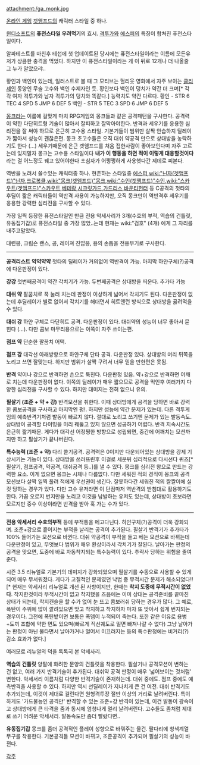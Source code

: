 attachment:/ga_monk.jpg

[[온라인 게임]] [[겟앰프드]]의 캐릭터 스타일 중 하나.

[[윈디소프트]]의 '''퓨전스타일 우려먹기'''의 효시. [[격투가]]와 [[에스퍼]]의 특징이 합쳐진 퓨전스타일이다.

알파테스트를 마친후 테섭에 첫 업데이트된 당시에는 퓨전스타일이라는 이름에 모든유저가 상큼한 충격을 먹었다. 하지만 이 퓨전스타일이라는 게 이 뒤로 12개나 더 나올줄 그 누가 알았으랴..

황인과 백인이 있는데, 일러스트로 볼 때 그 모티브는 헐리웃 영화에서 자주 보이는 [[클리셰]]인 동양인 무술 고수와 백인 수제자인 듯. 황인보다 백인이 덩치가 약간 더 크며[* 각각 여자 격투가와 남자 격투가의 덩치와 똑같다.] 능력치도 약간 다르다.
황인 - STR 6 TEC 4 SPD 5 JMP 6 DEF 5
백인 - STR 5 TEC 3 SPD 6 JMP 6 DEF 5

[[몽크]]라는 이름에 걸맞게 마치 RPG게임의 몽크들과 같은 공격패턴을 구사한다.
공격력이 약한 다단히트형 기술이 많아서 잘피하고 잘막아야한다. 반격과 세우기를 응용한 심리전을 잘 써야 하므로 은근히 고수용 스타일.
기본기들이 범위만 살짝 안습하지 딜레이가 짧아서 성능이 괜찮은편. 몽크 초고수들은 오직 대쉬 약공격 만으로 상대방을 농락하기도 한다 (...)
세우기때문에 은근 겟앰프드를 처음 접한사람이 좋아보인다며 자주 고르는데 잊지말자 몽크는 고수용 스타일이다 '''내가 이 행동을 하면 적이 이렇게 대응할것이다'''라는 걸 어느정도 꿰고 있어야한다 초심자가 어쩡쩡하게 사용햇다간 제데로 피본다.

역반을 노려서 쓸수있는 캐릭터중 하나.
현존하는 스타일중 [[에스퍼]],[[wiki:"닌자(겟앰프드)"닌자]],[[크로복클]],[[wiki:"몽크(겟앰프드)"몽크]],[[wiki:"수인(겟앰프드)"수인]],[[wiki:"스카우트(겟앰프드)"스카우트]],[[베테랑]],[[시크릿가드]],[[가드리스]],[[바운티헌터]] 등 C공격의 첫타의 후딜이 짧은 캐릭터들이 역반격 사용이 가능하지만, 오직 몽크만이 역반격후 세우기를 응용한 강력한 심리전을 구사할 수 있다.

가장 일찍 등장한 퓨전스타일인 만큼 전용 악세사리가 3개(수호의 부적, 역습의 건틀릿, 유동집기갑)로 퓨전스타일 중 가장 많았..는데 현재는 wiki:"검호" (4개) 에게 그 자리를 내주고말았다.

대련봉, 크림슨 랜스, 공, 레이져 진압봉, 용의 손톱을 전용무기로 구사한다.

---------------------------------------------------------------------------
'''공격리스트'''
'''약약약약'''
첫타의 딜레이가 거의없어 역반격이 가능. 마지막 하얀구체(?)공격에 다운판정이 있다.

'''강강'''
첫번째공격이 약간 각치기가 가능. 두번째공격은 상대방을 띄운다. 추가타 가능

'''대쉬 약'''
팔꿈치로 꾹 눌러 치는데 판정이 이상하게 넓어서 각치기도 된다. 다운판정이 없는데 후딜레이가 별로 없어서 각치기를 해대면서 히트앤런 방식으로 상대방을 곯려먹을 수 있다. 

'''대쉬 강'''
하얀 구체로 다단히트 공격. 다운판정이 있다. 대쉬약의 성능이 너무 좋아서 묻힌다 (...). 다만 콤보 마무리용으로는 이쪽이 자주 쓰이는편.

'''점프 약'''
단순한 팔꿈치 어택.

'''점프 강'''
대각선 아래방향으로 하얀구체 단타 공격. 다운판정 있다. 상대방의 머리 뒤쪽을 노리고 쓰면 잘맞는다. 하지만 범위가 살짝 구려서 너무 믿을 만한편은 못됨.

'''반격'''
약이나 강으로 반격하면 손으로 툭친다. 다운판정 있음.
약+강으로 반격하면 어깨로 치는데 다운판정이 없다. 이쪽의 딜레이가 매우 짧으므로 공격을 먹인후 여러가지 다양한 심리전을 구사할 수 있다. 하지만 대미지는 전혀 없으니 유의.

'''필살기 (조준 + 약 + 강)'''
반격모션을 취한다. 이때 상대방에게 공격을 당하면 바로 강력한 콤보공격을 구사하고 마지막엔 펑!. 하지만 성능에 약간 문제가 있는데. 다른 격투게임의 예측반격기처럼 발동이 빠르지 않다. 절대로 노리고 쓰기엔 문제가 있는 발동속도. 상대방이 공격할 타이밍을 미리 꿰뚫고 있지 않으면 성공하기 어렵다. 반격 지속시간도 은근히 짧기때문. 게다가 대각선 어정쩡한 방향으로 성립되면, 중간에 어깨치는 모션까지만 하고 필살기가 끝나버린다.

'''특수능력 (조준 + 약)'''
다리 쓸기공격. 공격력은 0이지만 다운되어있는 상대방을 강제 기상시키는 기능이 있다. 
상대방을 쓰러뜨린후 이걸로 세운뒤 심리적으로 다시선다 퀴즈[* 필살기, 점프공격, 약공격, 대쉬공격 등..]를 낼 수 있다. 몽크를 심리전 왕으로 만드는 강력한 요소. 이게 없으면 몽크는 시체나 다름없다. 다만 세워진 적의 경직이 몽크의 공격모션보다 살짝 일찍 풀려 적에게 우선권이 생긴다. 잘못하다간 세워진 적의 짤짤이에 실컷 당하는 경우가 있다. 다만 고수 유저라면 이 단점마저 역반격의 받침대로 활용하기도 한다. 가끔 오로지 번지만을 노리고 이것을 남발하는 유저도 있는데, 상대방이 초보라면 모르지만 중수 이상이라면 반격을 받아 훅 가는 수가 있다. 

--------------------------------------------------------------------------
'''전용 악세서리'''
'''수호의부적'''
등에 부적통을 메고다닌다. 하얀구체(?)공격이 더욱 강화되며. 조준+강으로 흩어지는 부적을 날리는 공격이 추가된다. 필살기 반격기가 추가타가 100% 들어가는 모션으로 바뀐다.
대쉬 약공격이 부적을 들고 베는 모션으로 바뀌는데 다운판정이 있고, 무엇보다 범위가 매우 환상이라서 각치기가 잘된다. 
날아가는 판정의 공격을 맞으면, 도중에 바로 자동착지되는 특수능력이 있다. 추락사 당하는 위험을 줄여준다.

시즌 3.5 리뉴얼로 기본기의 데미지가 강화되었으며 필살기를 수동으로 사용할 수 있게 되어 매우 무서워졌다. 게다가 고질적인 문제였던 낙법 중 무적시간 문제가 해소되었다!![* 현재는 악세사리 리뉴얼로 개선 된 사항이지만, 한때는 '''착지 도중에 무적시간이 없었다'''. 착지한것이라 무적시간이 없고 착지했을 즈음에는 이미 상대는 공격준비를 끝마친 상태가 되는데, 착지캔슬을 할 수가 없어 눈 뜨고 콤보러쉬 당하는 경우가 많다. 그 예로, 폭탄이 주위에 많이 깔려있으면 맞고 착지하고 착지하자 마자 또 맞아서 쉽게 번지되는 경우이다. 그전에 폭탄밭이면 보통은 폭뎀이 누적되어 죽는다. 또한 같은 이유로 용병+도끼 조합에 약한 면도 있으며(빠르게 직선궤도로 밀면 빠져나갈 수 없다) 그냥 날아가는 판정이 아닌 불타면서 날아가거나 얼어서 미끄러지는 등의 특수판정에는 비거리(?) 감소 효과가 없다.]

여러모로 리뉴얼의 덕을 톡톡히 본 악세사리.

'''역습의 건틀릿'''
양팔에 화려한 문양의 건틀릿을 착용한다. 필살기나 공격모션이 변하는 건 없고, 여러 가지 반격기술이 추가된다. 대쉬약 공격 판정이 매우 '넓어보이는 것처럼' 변한다. 악세서리 이름처럼 다양한 반격기술이 존재하는데. 대쉬 중에도. 점프 중에도 예측반격을 사용할 수 있다. 하지만 역시 선딜레이가 지나치게 큰 건 여전. 대쉬 반격기도 추가되는데, 이것이 제대로 걸린다면 원형격투장 절반 이상의 거리로 날려버린다. 특이하게도 '가드불능인 공격만' 반격할 수 있는 조준+강 반격이 있는데, 이건 발동이 광속이고 상대방에게 큰 타격을 줌과 동시에 엄청나게 멀리 날려버린다. 고수들도 좀처럼 제대로 쓰기 어려운 악세서리. 발동속도만 좀더 빨랐다면..

'''유동집기갑'''
몽크를 좀더 공격적인 플레이 성향으로 바꿔주는 물건. 팔다리에 청색계열 무구를 착용한다. 기본공격들 모션이 바뀌고, 조준공격이 추가되며 필살기의 성능이 바뀐다.

[[각주]]

